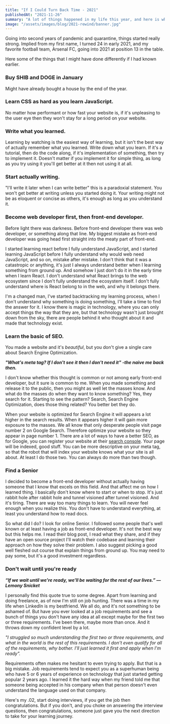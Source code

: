 ```yaml
---
title: "If I Could Turn Back Time - 2021"
publishedAt: "2021-11-26"
summary: "A lot of things happened in my life this year, and here is what I wish I learned earlier or done earlier in 2021"
image: "/assets/images/blog/2021-rewind/banner.jpg"
---
```


Going into second years of pandemic and quarantine, things started really strong.
Implied from my first name, I turned 24 in early 2021,
and my favorite football team, Arsenal FC, going into 2021 at position 13 in the table.

Here some of the things that I might have done differently if I had known earlier.

### Buy SHIB and DOGE in January

Might have already bought a house by the end of the year.

### Learn CSS as hard as you learn JavaScript.

No matter how performant or how fast your website is, if it's unpleasing to the user eye
then they won't stay for a long period on your website.

### Write what you learned.

Learning by watching is the easiest way of learning, but it isn't the best way of actually
remember what you learned. Write down what you learn. If it's a tutorial, then do the code along,
if it's implementation of something, then try to implement it. Doesn't matter if you implement it for
simple thing, as long as you try using it you'll get better at it then not using it at all.

### Start actually writing.

"I'll write it later when I can write better" this is a paradoxial statement. You won't get better at writing unless you started doing it.
Your writing might not be as eloquent or concise as others, it's enough as long as you understand it.

### Become web developer first, then front-end developer.

Before light there was darkness. Before front-end developer there was web developer, or something along that line.
My biggest mistake as front-end developer was going head first straight into the meaty part of front-end.

I started learning react before I fully understand JavaScript, and I started learning JavaScript before I fully understand
why would web need JavaScript, and so on, mistake after mistake. I don't think that it was a catastropic or anything, it's just
I always understand better when I learning something from ground up. And somehow I just don't do it in the early time when I learn React.
I don't understand what React brings to the web ecosystem since I don't fully understand the ecosystem itself.
I don't fully understand where is React belong to in the web, and why it belongs there.

I'm a changed man, I've started backtracking my learning process, when I don't understand why something is doing something,
I'll take a time to find the answer for it. I know there is magic in technology,
where you can only accept things the way that they are,
but that technology wasn't just brought down from the sky, 
there are people behind it who thought about it and made that technology exist.

### Learn the basic of SEO.

You made a website and it's _beautiful_, but you don't give a single care about Search Engine Optimization.

**_"What's meta tag? If I don't see it then I don't need it" -the naive me back then._**

I don't know whether this thought is common or not among early front-end developer, but it sure is common to me.
When you made something and release it to the public, then you might as well let the masses know.
And what do the masses do when they want to know something? Yes, they search for it.
Starting to see the pattern? Search, Search Engine Optimization, does those thing related?
You better bet they do.

When your website is optimized for Search Engine it will appears a lot higher in the search results.
When it appears higher it will gain more exposure to the masses.
We all know that only desperate people visit page number 2 on Google Search.
Therefore optimize your website so they appear in page number 1.
There are a lot of ways to have a better SEO, as for Google, you can register your website at their [search console](https://search.google.com/search-console/about).
Your page will be indexed, good stuff. You can be more descriptive on your meta tag,
so that the robot that will index your website knows what your site is all about.
At least I do those two. You can always do more than two though.

### Find a Senior

I decided to become a front-end developer without actually having someone that I know that excels on this field.
And that affect me on how I learned thing. I basically don't know where to start or when to stop.
It's just rabbit hole after rabbit hole and tunnel visioned after tunnel visioned.
And it's tiring. There are way too many things to learn. You will never feel enough when you realize this.
You don't have to understand everything, at least you understand how to read docs.

So what did I do? I look for online Senior.
I followed some people that's well known or at least having a job as front-end developer.
It's not the best way but this helps me. I read their blog post, I read what they share,
and if they have an open source project I'll watch their codebase and learning their approach on how they solve their problem.
I also suggest picking a good well fleshed out course that explain things from ground up.
You may need to pay some, but it's a good investment regardless.

### Don't wait until you're ready

**_“If we wait until we're ready, we'll be waiting for the rest of our lives.” ― Lemony Snicket_**

I personally find this quote true to some degree.
Apart from learning and doing freelance, as of now I'm still on job hunting.
There was a time in my life when LinkedIn is my bestfriend. We all do, and it's not something to be ashamed of.
But have you ever looked at a job requirements and see a bunch of things you don't have any idea at all except maybe for the first two or three requirements.
I've been there, maybe more than once. And it throws down my confident level by a lot.<br/>

_"I struggled so much understanding the first two or three requirements, and what in the world is the rest of this requirements. I don't even qualify for all of the requirements, why bother. I'll just learned it first and apply when I'm ready"._

Requirements often makes me hesitant to even trying to apply.
But that is a big mistake. Job requirements tend to expect you as a superhuman being who have 5 or 6 years of experience on technology that just started getting popular 2 years ago.
I learned it the hard way when my friend told me that someone being accepted in his company when that person doesn't even understand the language used on that company.

Here's my .02, start doing interviews, if you get the job then congratulations.
But if you don't, and you choke on answering the interview questions, then congratulations,
someone just gave you the next direction to take for your learning journey.
